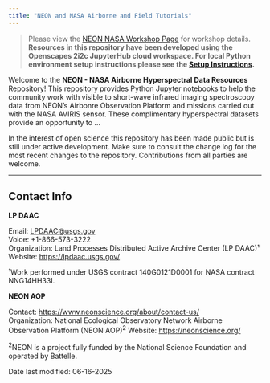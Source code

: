 ```yaml
---
title: "NEON and NASA Airborne and Field Tutorials"
---
```


> Please view the [NEON NASA Workshop Page](https://NEONScience.github.io/neon-nasa-hsi-workshop/) for workshop details. **Resources in this repository have been developed using the Openscapes 2i2c JupyterHub cloud workspace. For local Python environment setup instructions please see the [Setup Instructions](setup/setup_instructions.md).**

Welcome to the **NEON - NASA Airborne Hyperspectral Data Resources** Repository! This repository provides Python Jupyter notebooks to help the community work with visible to short-wave infrared imaging spectroscopy data from NEON's Airbonre Observation Platform and missions carried out with the NASA AVIRIS sensor. These complimentary hyperspectral datasets provide an opportunity to ...

In the interest of open science this repository has been made public but is still under active development. Make sure to consult the change log for the most recent changes to the repository. Contributions from all parties are welcome.

---

## Contact Info  

**LP DAAC**

Email: <LPDAAC@usgs.gov>  
Voice: +1-866-573-3222  
Organization: Land Processes Distributed Active Archive Center (LP DAAC)¹  
Website: <https://lpdaac.usgs.gov/>   

¹Work performed under USGS contract 140G0121D0001 for NASA contract NNG14HH33I. 

**NEON AOP**

Contact: <https://www.neonscience.org/about/contact-us/>  
Organization: National Ecological Observatory Network Airborne Observation Platform (NEON AOP)^2^ Website: <https://neonscience.org/>  

^2^NEON is a project fully funded by the National Science Foundation and operated by Battelle.

Date last modified: 06-16-2025
